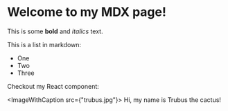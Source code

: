 
# Welcome to my MDX page!

This is some **bold** and _italics_ text.

This is a list in markdown:

- One
- Two
- Three

Checkout my React component:

<ImageWithCaption src={"trubus.jpg"}>
  Hi, my name is Trubus the  cactus!
</ImageWithCaption>
